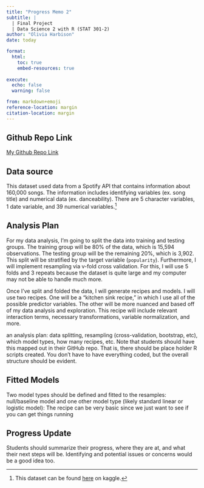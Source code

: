 ```yaml
---
title: "Progress Memo 2"
subtitle: |
  | Final Project 
  | Data Science 2 with R (STAT 301-2)
author: "Olivia Harbison"
date: today

format:
  html:
    toc: true
    embed-resources: true
    
execute:
  echo: false
  warning: false

from: markdown+emoji 
reference-location: margin
citation-location: margin
---
```


::: {.callout-tip icon=false}

## Github Repo Link

[My Github Repo Link](https://github.com/stat301-2-2024-winter/final-project-2-oliviaharbison.git)

:::

## Data source

This dataset used data from a Spotify API that contains information about 160,000 songs. The information includes identifying variables (ex. song title) and numerical data (ex. danceability). There are 5 character variables, 1 date variable, and 39 numerical variables.^[This dataset can be found [here](https://www.kaggle.com/datasets/elemento/music-albums-popularity-prediction?select=train.csv) on kaggle.]


## Analysis Plan

For my data analysis, I'm going to split the data into training and testing groups. The training group will be 80% of the data, which is 15,594 observations. The testing group will be the remaining 20%, which is 3,902. This split will be stratified by the target variable (`popularity`). Furthermore, I will implement resampling via v-fold cross validation. For this, I will use 5 folds and 3 repeats because the dataset is quite large and my computer may not be able to handle much more. 

Once I've split and folded the data, I will generate recipes and models. I will use two recipes. One will be a "kitchen sink recipe," in which I use all of the possible predictor variables. The other will be more nuanced and based off of my data analysis and exploration. This recipe will include relevant interaction terms, necessary transformations, variable normalization, and more. 


an analysis plan: data splitting, resampling (cross-validation, bootstrap, etc), which model types, how many recipes, etc. Note that students should have this mapped out in their GitHub repo. That is, there should be place holder R scripts created. You don't have to have everything coded, but the overall structure should be evident.   


## Fitted Models

Two model types should be defined and fitted to the resamples: null/baseline model and one other model type (likely standard linear or logistic model):
The recipe can be very basic since we just want to see if you can get things running


## Progress Update

Students should summarize their progress, where they are at, and what their next steps will be. Identifying and potential issues or concerns would be a good idea too.